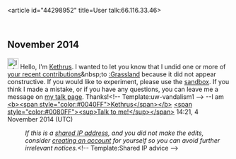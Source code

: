 <article id="44298952" title=User talk:66.116.33.46>
	<talkpage id="44298952" title="User talk:66.116.33.46">
== November 2014 ==
[[File:Information.svg|25px|alt=Information icon]] Hello, I'm [[User:Kethrus|Kethrus]]. I wanted to let you know that I undid one or more of [[Special:Contributions/66.116.33.46|your recent contributions]]&amp;nbsp;to [[:Grassland]] because it did not appear constructive. If you would like to experiment, please use the [[WP:sandbox|sandbox]]. If you think I made a mistake, or if you have any questions, you can leave me a message on [[User_talk:Kethrus|my talk page]]. Thanks!&lt;!-- Template:uw-vandalism1 --&gt; --I am [[User:Kethrus|&lt;b&gt;&lt;span style=&quot;color:#0040FF&quot;&gt;Kethrus&lt;/span&gt;&lt;/b&gt;]] [[User talk:Kethrus|&lt;span style=&quot;color:#0080FF&quot;&gt;&lt;sup&gt;Talk to me!&lt;/sup&gt;&lt;/span&gt;]]  14:21, 4 November 2014 (UTC)
:''If this is a [[Network address translation|shared IP address]], and you did not make the edits, consider [[Wikipedia:Why create an account?|creating an account]] for yourself so you can avoid further irrelevant notices.''&lt;!-- Template:Shared IP advice --&gt;
	</talkpage>
</article>
